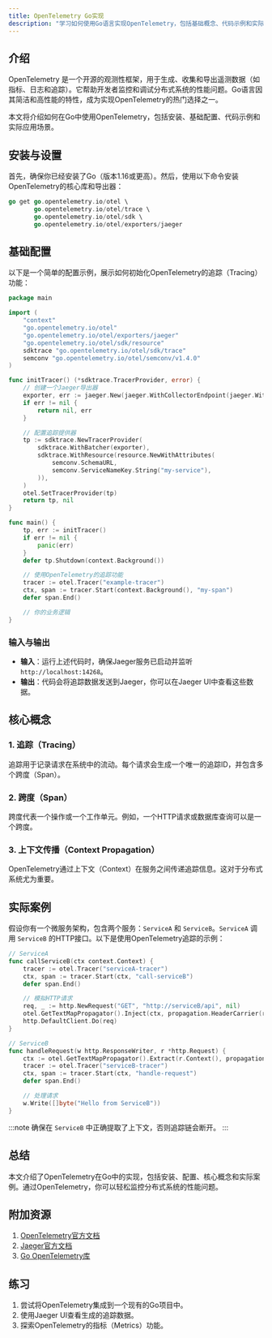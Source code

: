 ```yaml
---
title: OpenTelemetry Go实现
description: "学习如何使用Go语言实现OpenTelemetry，包括基础概念、代码示例和实际应用场景。"
---
```


## 介绍

OpenTelemetry 是一个开源的观测性框架，用于生成、收集和导出遥测数据（如指标、日志和追踪）。它帮助开发者监控和调试分布式系统的性能问题。Go语言因其简洁和高性能的特性，成为实现OpenTelemetry的热门选择之一。

本文将介绍如何在Go中使用OpenTelemetry，包括安装、基础配置、代码示例和实际应用场景。

## 安装与设置

首先，确保你已经安装了Go（版本1.16或更高）。然后，使用以下命令安装OpenTelemetry的核心库和导出器：

```go
go get go.opentelemetry.io/otel \
       go.opentelemetry.io/otel/trace \
       go.opentelemetry.io/otel/sdk \
       go.opentelemetry.io/otel/exporters/jaeger
```

## 基础配置

以下是一个简单的配置示例，展示如何初始化OpenTelemetry的追踪（Tracing）功能：

```go
package main

import (
	"context"
	"go.opentelemetry.io/otel"
	"go.opentelemetry.io/otel/exporters/jaeger"
	"go.opentelemetry.io/otel/sdk/resource"
	sdktrace "go.opentelemetry.io/otel/sdk/trace"
	semconv "go.opentelemetry.io/otel/semconv/v1.4.0"
)

func initTracer() (*sdktrace.TracerProvider, error) {
	// 创建一个Jaeger导出器
	exporter, err := jaeger.New(jaeger.WithCollectorEndpoint(jaeger.WithEndpoint("http://localhost:14268/api/traces")))
	if err != nil {
		return nil, err
	}

	// 配置追踪提供器
	tp := sdktrace.NewTracerProvider(
		sdktrace.WithBatcher(exporter),
		sdktrace.WithResource(resource.NewWithAttributes(
			semconv.SchemaURL,
			semconv.ServiceNameKey.String("my-service"),
		)),
	)
	otel.SetTracerProvider(tp)
	return tp, nil
}

func main() {
	tp, err := initTracer()
	if err != nil {
		panic(err)
	}
	defer tp.Shutdown(context.Background())

	// 使用OpenTelemetry的追踪功能
	tracer := otel.Tracer("example-tracer")
	ctx, span := tracer.Start(context.Background(), "my-span")
	defer span.End()

	// 你的业务逻辑
}
```

### 输入与输出
- **输入**：运行上述代码时，确保Jaeger服务已启动并监听 `http://localhost:14268`。
- **输出**：代码会将追踪数据发送到Jaeger，你可以在Jaeger UI中查看这些数据。

## 核心概念

### 1. 追踪（Tracing）
追踪用于记录请求在系统中的流动。每个请求会生成一个唯一的追踪ID，并包含多个跨度（Span）。

### 2. 跨度（Span）
跨度代表一个操作或一个工作单元。例如，一个HTTP请求或数据库查询可以是一个跨度。

### 3. 上下文传播（Context Propagation）
OpenTelemetry通过上下文（Context）在服务之间传递追踪信息。这对于分布式系统尤为重要。

## 实际案例

假设你有一个微服务架构，包含两个服务：`ServiceA` 和 `ServiceB`。`ServiceA` 调用 `ServiceB` 的HTTP接口。以下是使用OpenTelemetry追踪的示例：

```go
// ServiceA
func callServiceB(ctx context.Context) {
	tracer := otel.Tracer("serviceA-tracer")
	ctx, span := tracer.Start(ctx, "call-serviceB")
	defer span.End()

	// 模拟HTTP请求
	req, _ := http.NewRequest("GET", "http://serviceB/api", nil)
	otel.GetTextMapPropagator().Inject(ctx, propagation.HeaderCarrier(req.Header))
	http.DefaultClient.Do(req)
}

// ServiceB
func handleRequest(w http.ResponseWriter, r *http.Request) {
	ctx := otel.GetTextMapPropagator().Extract(r.Context(), propagation.HeaderCarrier(r.Header))
	tracer := otel.Tracer("serviceB-tracer")
	ctx, span := tracer.Start(ctx, "handle-request")
	defer span.End()

	// 处理请求
	w.Write([]byte("Hello from ServiceB"))
}
```

:::note
确保在 `ServiceB` 中正确提取了上下文，否则追踪链会断开。
:::

## 总结

本文介绍了OpenTelemetry在Go中的实现，包括安装、配置、核心概念和实际案例。通过OpenTelemetry，你可以轻松监控分布式系统的性能问题。

## 附加资源

1. [OpenTelemetry官方文档](https://opentelemetry.io/docs/)
2. [Jaeger官方文档](https://www.jaegertracing.io/docs/)
3. [Go OpenTelemetry库](https://pkg.go.dev/go.opentelemetry.io/otel)

## 练习

1. 尝试将OpenTelemetry集成到一个现有的Go项目中。
2. 使用Jaeger UI查看生成的追踪数据。
3. 探索OpenTelemetry的指标（Metrics）功能。